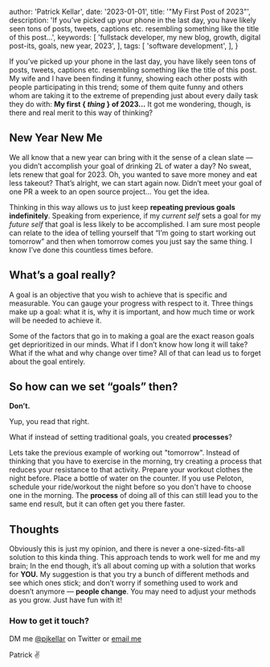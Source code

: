 
  author: 'Patrick Kellar',
  date: '2023-01-01',
  title: '"My First Post of 2023"',
  description:
    'If you’ve picked up your phone in the last day, you have likely seen tons of posts, tweets, captions etc. resembling something like the title of this post...',
  keywords: [
    'fullstack developer, my new blog, growth, digital post-its, goals, new year, 2023',
  ],
  tags: [
    'software development',
  ],
}



If you’ve picked up your phone in the last day, you have likely seen tons of posts, tweets, captions etc. resembling something like the title of this post. My wife and I have been finding it funny, showing each other posts with people participating in this trend; some of them quite funny and others whom are taking it to the extreme of prepending just about every daily task they do with: **My first \{ *thing* \} of 2023…** It got me wondering, though, is there and real merit to this way of thinking?

## New Year New Me

We all know that a new year can bring with it the sense of a clean slate — you didn’t accomplish your goal of drinking 2L of water a day? No sweat, lets renew that goal for 2023. Oh, you wanted to save more money and eat less takeout? That’s alright, we can start again now. Didn’t meet your goal of one PR a week to an open source project… You get the idea.

Thinking in this way allows us to just keep **repeating previous goals indefinitely**. Speaking from experience, if my *current self* sets a goal for my *future self* that goal is less likely to be accomplished. I am sure most people can relate to the idea of telling yourself that “I’m going to start working out tomorrow” and then when tomorrow comes you just say the same thing. I know I’ve done this countless times before.

## What’s a goal really?

A goal is an objective that you wish to achieve that is specific and measurable. You can gauge your progress with respect to it. Three things make up a goal: what it is, why it is important, and how much time or work will be needed to achieve it.

Some of the factors that go in to making a goal are the exact reason goals get deprioritized in our minds. What if I don’t know how long it will take? What if the what and why change over time? All of that can lead us to forget about the goal entirely.

## So how can we set “goals” then?

**Don’t.**

Yup, you read that right.

What if instead of setting traditional goals, you created **processes**?

Lets take the previous example of working out "tomorrow". Instead of thinking that you have to exercise in the morning, try creating a process that reduces your resistance to that activity. Prepare your workout clothes the night before. Place a bottle of water on the counter. If you use Peloton, schedule your ride/workout the night before so you don't have to choose one in the morning. The **process** of doing all of this can still lead you to the same end result, but it can often get you there faster.

## Thoughts

Obviously this is just my opinion, and there is never a one-sized-fits-all solution to this kinda thing. This approach tends to work well for me and my brain; In the end though, it’s all about coming up with a solution that works for **YOU.** My suggestion is that you try a bunch of different methods and see which ones stick; and don’t worry if something used to work and doesn’t anymore — **people change**. You may need to adjust your methods as you grow. Just have fun with it!

### How to get it touch?

DM me [@pjkellar](https://twitter.com/pjkellar) on Twitter or [email me](mailto:pjkellar@gmail.com)

Patrick ✌️